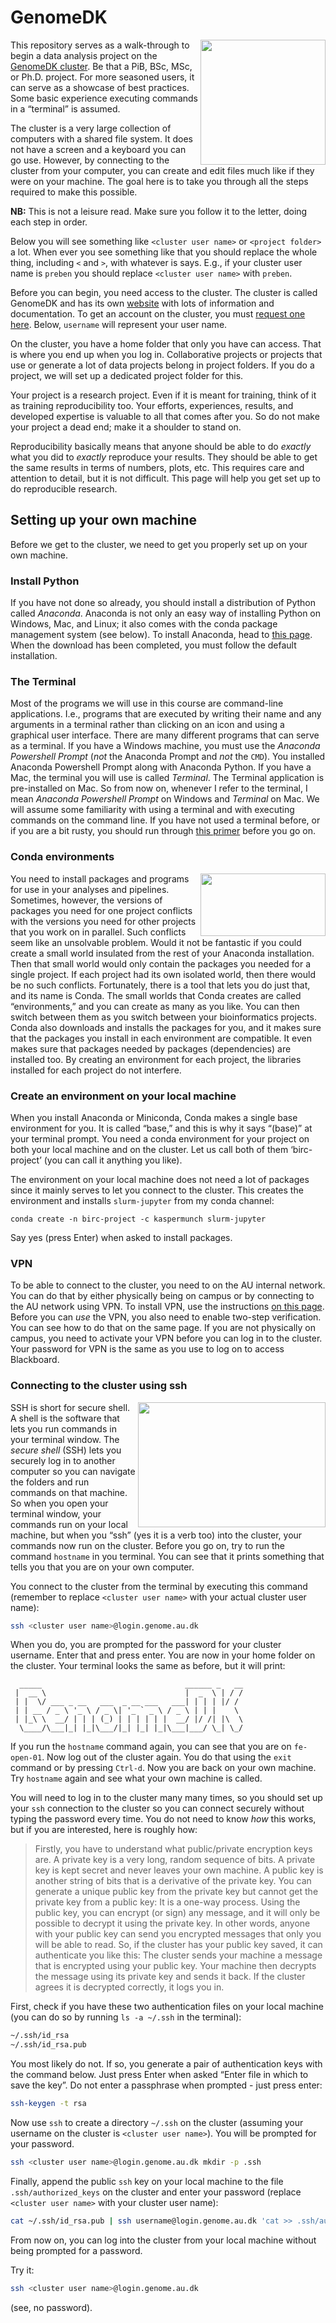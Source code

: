 # GenomeDK

<img src="https://icon-library.com/images/62418-database-icons-virtual-servers-computer-private-server.png" align="right" width="200"  />

This repository serves as a walk-through to begin a data analysis project on the [GenomeDK cluster](https://genome.au.dk/). Be that a PiB, BSc, MSc, or Ph.D. project. For more seasoned users, it can serve as a showcase of best practices. Some basic experience executing commands in a "terminal" is assumed.

The cluster is a very large collection of computers with a shared file system. It does not have a screen and a keyboard you can go use. However, by connecting to the cluster from your computer, you can create and edit files much like if they were on your machine. The goal here is to take you through all the steps required to make this possible.

**NB:** This is not a leisure read. Make sure you follow it to the letter, doing each step in order.

Below you will see something like `<cluster user name>` or `<project folder>` a lot. When ever you see something like that you should replace the whole thing, including `<` and `>`, with whatever is says. E.g., if your cluster user name is `preben` you should replace `<cluster user name>` with `preben`.

Before you can begin, you need access to the cluster. The cluster is called GenomeDK and has its own [website](https://genome.au.dk) with lots of information and documentation. To get an account on the cluster, you must [request one here](https://genome.au.dk/docs/getting-started/#request-access). Below, `username` will represent your user name.

On the cluster, you have a home folder that only you have can access. That is where you end up when you log in. Collaborative projects or projects that use or generate a lot of data projects belong in project folders. If you do a project, we will set up a dedicated project folder for this. 

Your project is a research project. Even if it is meant for training, think of it as training reproducibility too. Your efforts, experiences, results, and developed expertise is valuable to all that comes after you. So do not make your project a dead end; make it a shoulder to stand on.

Reproducibility basically means that anyone should be able to do *exactly* what you did to *exactly* reproduce your results. They should be able to get the same results in terms of numbers, plots, etc. This requires care and attention to detail, but it is not difficult. This page will help you get set up to do reproducible research.

## Setting up your own machine

Before we get to the cluster, we need to get you properly set up on your own machine.

### Install Python

If you have not done so already, you should install a distribution of Python called *Anaconda*. Anaconda is not only an easy way of installing Python on Windows, Mac, and Linux; it also comes with the conda package management system (see below). To install Anaconda, head to [this page](https://www.anaconda.com/download). When the download has been completed, you must follow the default installation.

### The Terminal

Most of the programs we will use in this course are command-line applications. I.e., programs that are executed by writing their name and any arguments in a terminal rather than clicking on an icon and using a graphical user interface. There are many different programs that can serve as a terminal. If you have a Windows machine, you must use the *Anaconda Powershell Prompt* (*not* the Anaconda Prompt and *not* the `CMD`). You installed Anaconda Powershell Prompt along with Anaconda Python. If you have a Mac, the terminal you will use is called *Terminal*. The Terminal application is pre-installed on Mac. So from now on, whenever I refer to the terminal, I mean *Anaconda Powershell Prompt* on Windows and *Terminal* on Mac. We will assume some familiarity with using a terminal and with executing commands on the command line. If you have not used a terminal before, or if you are a bit rusty, you should run through [this primer](https://lifehacker.com/5633909/who-needs-a-mouse-learn-to-use-the-command-line-for-almost-anything) before you go on.

### Conda environments

<img src="https://docs.conda.io/en/latest/_images/conda_logo.svg" align="right" width="200" height="100" />

You need to install packages and programs for use in your analyses and pipelines. Sometimes, however, the versions of packages you need for one project conflicts with the versions you need for other projects that you work on in parallel. Such conflicts seem like an unsolvable problem. Would it not be fantastic if you could create a small world insulated from the rest of your Anaconda installation. Then that small world would only contain the packages you needed for a single project. If each project had its own isolated world, then there would be no such conflicts. Fortunately, there is a tool that lets you do just that, and its name is Conda. The small worlds that Conda creates are called "environments," and you can create as many as you like. You can then switch between them as you switch between your bioinformatics projects. Conda also downloads and installs the packages for you, and it makes sure that the packages you install in each environment are compatible. It even makes sure that packages needed by packages (dependencies) are installed too.  By creating an environment for each project, the libraries installed for each project do not interfere.

### Create an environment on your local machine

When you install Anaconda or Miniconda, Conda makes a single base environment for you. It is called "base," and this is why it says "(base)" at your terminal prompt. You need a conda environment for your project on both your local machine and on the cluster. Let us call both of them 'birc-project' (you can call it anything you like).

The environment on your local machine does not need a lot of packages since it mainly serves to let you connect to the cluster. This creates the environment and installs `slurm-jupyter` from my conda channel:

    conda create -n birc-project -c kaspermunch slurm-jupyter

Say yes (press Enter) when asked to install packages.

### VPN

To be able to connect to the cluster, you need to on the AU internal network. You can do that by either physically being on campus or by connecting to the AU network using VPN. To install VPN, use the instructions [on this page](https://studerende.au.dk/it-support/vpn/). Before you can *use* the VPN, you also need to enable two-step verification. You can see how to do that on the same page. If you are not physically on campus, you need to activate your VPN before you can log in to the cluster. Your password for VPN is the same as you use to log on to access Blackboard.


### Connecting to the cluster using ssh

<img src="https://atulhost.com/wp-content/uploads/2020/04/ssh.png" align="right" width="300" height="200" />

SSH is short for secure shell. A shell is the software that lets you run commands in your terminal window. The *secure shell* (SSH) lets you securely log in to another computer so you can navigate the folders and run commands on that machine. So when you open your terminal window, your commands run on your local machine, but when you "ssh" (yes it is a verb too) into the cluster, your commands now run on the cluster. Before you go on, try to run the command `hostname` in you terminal. You can see that it prints something that tells you that you are on your own computer. 

You connect to the cluster from the terminal by executing this command (remember to replace `<cluster user name>` with your actual cluster user name):

```bash
ssh <cluster user name>@login.genome.au.dk
```

When you do, you are prompted for the password for your cluster username. Enter that and press enter. You are now in your home folder on the cluster. Your terminal looks the same as before, but it will print:

```
  _____                                ______ _   __
 |  __ \                               |  _  \ | / /
 | |  \/ ___ _ __   ___  _ __ ___   ___| | | | |/ /
 | | __ / _ \ '_ \ / _ \| '_ ` _ \ / _ \ | | |    \
 | |_\ \  __/ | | | (_) | | | | | |  __/ |/ /| |\  \
  \____/\___|_| |_|\___/|_| |_| |_|\___|___/ \_| \_/
```

If you run the `hostname` command again, you can see that you are on `fe-open-01`. Now log out of the cluster again. You do that using the `exit` command or by pressing `Ctrl-d`. Now you are back on your own machine. Try `hostname` again and see what your own machine is called.

You will need to log in to the cluster many many times, so you should set up your `ssh` connection to the cluster so you can connect securely without typing the password every time. You do not need to know *how* this works, but if you are interested, here is roughly how:

> Firstly, you have to understand what public/private encryption keys are. A private key is a very long, random sequence of bits. A private key is kept secret and never leaves your own machine. A public key is another string of bits that is a derivative of the private key. You can generate a unique public key from the private key but cannot get the private key from a public key: It is a one-way process. Using the public key, you can encrypt (or sign) any message, and it will only be possible to decrypt it using the private key. In other words, anyone with your public key can send you encrypted messages that only you will be able to read. So, if the cluster has your public key saved, it can authenticate you like this: The cluster sends your machine a message that is encrypted using your public key. Your machine then decrypts the message using its private key and sends it back. If the cluster agrees it is decrypted correctly, it logs you in.

First, check if you have these two authentication files on your local machine (you can do so by running `ls -a ~/.ssh` in the terminal):

```bash
~/.ssh/id_rsa
~/.ssh/id_rsa.pub
```

You most likely do not. If so, you generate a pair of authentication keys with the command below. Just press Enter when asked "Enter file in which to save the key". Do not enter a passphrase when prompted - just press enter:

```bash
ssh-keygen -t rsa
```

Now use `ssh` to create a directory `~/.ssh` on the cluster (assuming your username on the cluster is `<cluster user name>`). You will be prompted for your password.

```bash
ssh <cluster user name>@login.genome.au.dk mkdir -p .ssh
```

Finally, append the public `ssh` key on your local machine to the file `.ssh/authorized_keys` on the cluster and enter your password (replace `<cluster user name>` with your cluster user name):

```bash
cat ~/.ssh/id_rsa.pub | ssh username@login.genome.au.dk 'cat >> .ssh/authorized_keys'
```

From now on, you can log into the cluster from your local machine without being prompted for a password.

Try it:

```bash
ssh <cluster user name>@login.genome.au.dk
```

(see, no password).